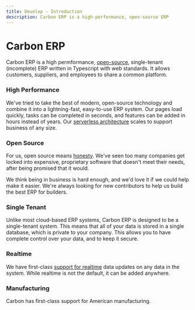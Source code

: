 ```yaml
---
title: Develop - Introduction
description: Carbon ERP is a high-performance, open-source ERP
---
```



# Carbon ERP

<Features />

Carbon ERP is a high permformance, [open-source](https://github.com/barbinbrad/carbon), single-tenant (incomplete) ERP written in Typescript with web standards. It allows customers, suppliers, and employees to share a common platform.

### High Performance

We've tried to take the best of modern, open-source technology and combine it into a lightning-fast, easy-to-use ERP system. Our pages load quickly, tasks can be completed in seconds, and features can be added in hours instead of years. Our [serverless architecture](/docs/core-concepts/serverless) scales to support business of any size.

### Open Source

For us, open source means [honesty](/principles/open-source). We've seen too many companies get locked into expensive, proprietary software that doesn't meet their needs, after being promised that it would.

We think being in business is hard enough, and we'd love it if we could help make it easier. We're always looking for new contributors to help us build the best ERP for builders.

### Single Tenant

Unlike most cloud-based ERP systems, Carbon ERP is designed to be a single-tenant system. This means that all of your data is stored in a single database, which is private to your company. This allows you to have complete control over your data, and to keep it secure.

### Realtime

We have first-class [support for realtime](/docs/core-concepts/realtime) data updates on any data in the system. While realtime is not the default, it can be added anywhere.

### Manufacturing

Carbon has first-class support for American manufacturing.
